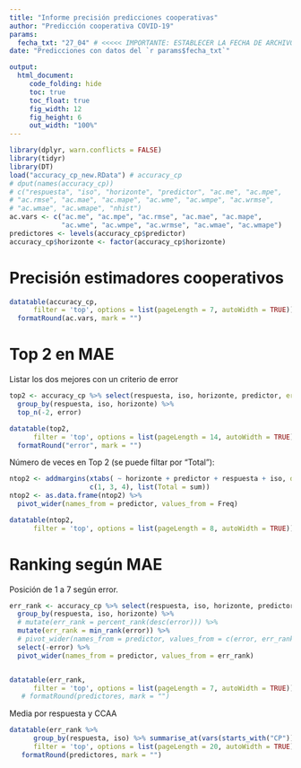 ```yaml
---
title: "Informe precisión predicciones cooperativas"
author: "Predicción cooperativa COVID-19"
params: 
  fecha_txt: "27_04" # <<<<< IMPORTANTE: ESTABLECER LA FECHA DE ARCHIVOS (ACUMULA2.RDATA ACTUALIZADO?)<<<<<
date: "Predicciones con datos del `r params$fecha_txt`"

output:
  html_document:
     code_folding: hide
     toc: true
     toc_float: true
     fig_width: 12
     fig_height: 6  
     out_width: "100%"    
---
```


```r
library(dplyr, warn.conflicts = FALSE)
library(tidyr)
library(DT)
load("accuracy_cp_new.RData") # accuracy_cp
# dput(names(accuracy_cp))
# c("respuesta", "iso", "horizonte", "predictor", "ac.me", "ac.mpe", 
# "ac.rmse", "ac.mae", "ac.mape", "ac.wme", "ac.wmpe", "ac.wrmse", 
# "ac.wmae", "ac.wmape", "nhist")
ac.vars <- c("ac.me", "ac.mpe", "ac.rmse", "ac.mae", "ac.mape", 
             "ac.wme", "ac.wmpe", "ac.wrmse", "ac.wmae", "ac.wmape")
predictores <- levels(accuracy_cp$predictor)
accuracy_cp$horizonte <- factor(accuracy_cp$horizonte)
```


# Precisión estimadores cooperativos


```r
datatable(accuracy_cp, 
      filter = 'top', options = list(pageLength = 7, autoWidth = TRUE)) %>%
  formatRound(ac.vars, mark = "")
```


# Top 2 en MAE

Listar los dos mejores con un criterio de error

```r
top2 <- accuracy_cp %>% select(respuesta, iso, horizonte, predictor, error = ac.mae) %>%
  group_by(respuesta, iso, horizonte) %>% 
  top_n(-2, error) 

datatable(top2, 
      filter = 'top', options = list(pageLength = 14, autoWidth = TRUE)) %>%
  formatRound("error", mark = "")
```


Número de veces en Top 2 (se puede filtar por "Total"):


```r
ntop2 <- addmargins(xtabs( ~ horizonte + predictor + respuesta + iso, data = top2), 
                    c(1, 3, 4), list(Total = sum))
ntop2 <- as.data.frame(ntop2) %>%
  pivot_wider(names_from = predictor, values_from = Freq)

datatable(ntop2, 
      filter = 'top', options = list(pageLength = 8, autoWidth = TRUE))
```


# Ranking según MAE

<!-- Un valor de 1 indicaría que es el mejor predictor -->
Posición de 1 a 7 según error.

```r
err_rank <- accuracy_cp %>% select(respuesta, iso, horizonte, predictor, error = ac.mae) %>%
  group_by(respuesta, iso, horizonte) %>% 
  # mutate(err_rank = percent_rank(desc(error))) %>%
  mutate(err_rank = min_rank(error)) %>%
  # pivot_wider(names_from = predictor, values_from = c(error, err_rank))
  select(-error) %>%
  pivot_wider(names_from = predictor, values_from = err_rank)


datatable(err_rank, 
      filter = 'top', options = list(pageLength = 7, autoWidth = TRUE)) # %>%
   # formatRound(predictores, mark = "")
```


Media por respuesta y CCAA


```r
datatable(err_rank %>%
      group_by(respuesta, iso) %>% summarise_at(vars(starts_with("CP")), mean), 
      filter = 'top', options = list(pageLength = 20, autoWidth = TRUE)) %>%
   formatRound(predictores, mark = "")
```

